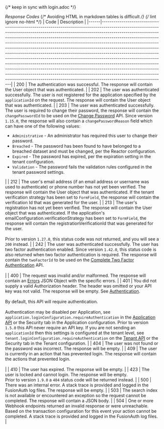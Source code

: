 
{/*  keep in sync with login.adoc */}

*Response Codes*
{/* Avoiding HTML in markdown tables is difficult */}
{/* lint ignore no-html */}
| Code | Description                                                                                                                                                                                                                                                                                                                                                                                                                                                                                                                                                                                                                                                                                                                                                                                                                                                                                                              |
|------|--------------------------------------------------------------------------------------------------------------------------------------------------------------------------------------------------------------------------------------------------------------------------------------------------------------------------------------------------------------------------------------------------------------------------------------------------------------------------------------------------------------------------------------------------------------------------------------------------------------------------------------------------------------------------------------------------------------------------------------------------------------------------------------------------------------------------------------------------------------------------------------------------------------------------|
| 200  | The authentication was successful. The response will contain the User object that was authenticated.                                                                                                                                                                                                                                                                                                                                                                                                                                                                                                                                                                                                                                                                                                                                                                                                                     |
| 202  | The user was authenticated successfully. The user is not registered for the application specified by the `applicationId` on the request.  The response will contain the User object that was authenticated.                                                                                                                                                                                                                                                                                                                                                                                                                                                                                                                                                                                                                                                                                                              |
| 203  | The user was authenticated successfully. The user is required to change their password, the response will contain the `changePasswordId` to be used on the [Change Password](/docs/apis/users#change-a-users-password) API.  Since version `1.15.0`, the response will also contain a `changePasswordReason` field which can have one of the following values: <ul><li>`Administrative` - An administrator has required this user to change their password.</li><li>`Breached` - The password has been found to have belonged to a breached dataset and must be changed, per the Reactor configuration.</li><li>`Expired` - The password has expired, per the expiration setting in the tenant configuration.</li><li>`Validation` - The password fails the validation rules configured in the tenant password settings.</li></ul><JSON title="Example Response JSON" src="login/login-change-password-response.json" /> |
| 212  | The user's email address (if an email address or username was used to authenticate) or phone number has not yet been verified. The response will contain the User object that was authenticated. If the tenant verification strategy has been set to `FormField`, the response will contain the verification Id that was generated for the user.                                                                                                                                                                                                                                                                                                                                                                                                                                                                                                                                                              |
| 213  | The user's registration has not yet been verified. The response will contain the User object that was authenticated. If the application's <InlineField>emailConfiguration.verificationStrategy</InlineField> has been set to `FormField`, the response will contain the <InlineField>registrationVerificationId</InlineField> that was generated for the user. <br /><br /> Prior to version `1.27.0`, this status code was not returned, and you will see a `200` instead.                                                                                                                                                                                                                                                                                                                                                                                                                                                             |
| 242  | The user was authenticated successfully. The user has two factor authentication enabled. Since version `1.42.0`, this status code is also returned when two factor authentication is required. The response will contain the `twoFactorId` to be used on the [Complete Two Factor Authentication](/docs/apis/login#complete-multi-factor-authentication) API.<br /><br /><JSON title="Example Response JSON" src="login/login-two-factor-response.json" />                                                                                                                                                                                                                                                                                                                                                                                                                                                                 |
| 400  | The request was invalid and/or malformed. The response will contain an [Errors](/docs/apis/errors) JSON Object with the specific errors.                                                                                                                                                                                                                                                                                                                                                                                                                                                                                                                                                                                                                                                                                                                                                                                 |
| 401  | You did not supply a valid Authorization header. The header was omitted or your API key was not valid. The response will be empty. See [Authentication](/docs/apis/authentication). <br /><br /> By default, this API will require authentication.<br /><br /> Authentication may be disabled per Application, see `application.loginConfiguration.requireAuthentication` in the [Application API](/docs/apis/applications) or the Security tab in the Application configuration. Prior to version `1.5.0` this API never require an API key. If you are not sending an `applicationId` then this settings is configured at the tenant level, see `tenant.loginConfiguration.requireAuthentication` on the [Tenant API](/docs/apis/tenants) or the Security tab in the Tenant configuration.                                                                                                                             |
| 404  | The user was not found or the password was incorrect. The response will be empty.                                                                                                                                                                                                                                                                                                                                                                                                                                                                                                                                                                                                                                                                                                                                                                                                                                        |
| 409  | The user is currently in an action that has prevented login. The response will contain the actions that prevented login.<br /><br /><JSON title="Example Response JSON" src="login/login-prevented-response.json" />                                                                                                                                                                                                                                                                                                                                                                                                                                                                                                                                                                                                                                                                                                       |
| 410  | The user has expired. The response will be empty.                                                                                                                                                                                                                                                                                                                                                                                                                                                                                                                                                                                                                                                                                                                                                                                                                                                                        |
| 423  | The user is locked and cannot login. The response will be empty.<br />Prior to version `1.9.0` a `404` status code will be returned instead.                                                                                                                                                                                                                                                                                                                                                                                                                                                                                                                                                                                                                                                                                                                                                                             |
| 500  | There was an internal error. A stack trace is provided and logged in the FusionAuth log files. The response will be empty.                                                                                                                                                                                                                                                                                                                                                                                                                                                                                                                                                                                                                                                                                                                                                                                               |
| 503  | The search index is not available or encountered an exception so the request cannot be completed. The response will contain a JSON body.                                                                                                                                                                                                                                                                                                                                                                                                                                                                                                                                                                                                                                                                                                                                                                                 |
| 504  | One or more Webhook endpoints returned an invalid response or were unreachable. Based on the transaction configuration for this event your action cannot be completed. A stack trace is provided and logged in the FusionAuth log files.                                                                                                                                                                                                                                                                                                                                                                                                                                                                                                                                                                                                                                                                                 |
